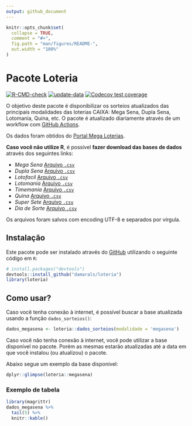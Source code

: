 ```yaml
---
output: github_document
---
```


<!-- README.md is generated from README.Rmd. Please edit that file -->

```r
knitr::opts_chunk$set(
  collapse = TRUE,
  comment = "#>",
  fig.path = "man/figures/README-",
  out.width = "100%"
)
```

# Pacote Loteria

<!-- badges: start -->
[![R-CMD-check](https://github.com/damarals/loteria/workflows/R-CMD-check/badge.svg)](https://github.com/damarals/loteria/actions) [![update-data](https://github.com/damarals/loteria/actions/workflows/update-data.yaml/badge.svg)](https://github.com/damarals/loteria/actions/workflows/update-data.yaml)
[![Codecov test coverage](https://codecov.io/gh/damarals/loteria/branch/master/graph/badge.svg)](https://app.codecov.io/gh/damarals/loteria?branch=master)
<!-- badges: end -->

O objetivo deste pacote é disponibilizar os sorteios atualizados das principais modalidades das loterias CAIXA: Mega Sena, Dupla Sena, Lotomania, Quina, etc. O pacote é atualizado diariamente através de um workflow com [GitHub Actions](https://github.com/damarals/loteria/actions).

Os dados foram obtidos do [Portal Mega Loterias](https://www.megaloterias.com.br).

__Caso você não utilize R__, é possível __fazer download das bases de dados__ através dos seguintes links:

  - *Mega Sena* [Arquivo `.csv`](https://github.com/damarals/loteria/raw/master/inst/extdata/megasena.csv) 
  - *Dupla Sena* [Arquivo `.csv`](https://github.com/damarals/loteria/raw/master/inst/extdata/duplasena.csv) 
  - *Lotofacil* [Arquivo `.csv`](https://github.com/damarals/loteria/raw/master/inst/extdata/lotofacil.csv) 
  - *Lotomania* [Arquivo `.csv`](https://github.com/damarals/loteria/raw/master/inst/extdata/lotomania.csv) 
  - *Timemania* [Arquivo `.csv`](https://github.com/damarals/loteria/raw/master/inst/extdata/timemania.csv) 
  - *Quina* [Arquivo `.csv`](https://github.com/damarals/loteria/raw/master/inst/extdata/quina.csv)
  - *Super Sete* [Arquivo `.csv`](https://github.com/damarals/loteria/raw/master/inst/extdata/supersete.csv) 
  - *Dia de Sorte* [Arquivo `.csv`](https://github.com/damarals/loteria/raw/master/inst/extdata/diadesorte.csv) 
  
  
Os arquivos foram salvos com encoding UTF-8 e separados por vírgula.  

## Instalação

Este pacote pode ser instalado através do  [GitHub](https://github.com/) utilizando o seguinte código em `R`:

``` r
# install.packages("devtools")
devtools::install_github("damarals/loteria")
library(loteria)
```
## Como usar?

Caso você tenha conexão à internet, é possível buscar a base atualizada usando a função `dados_sorteios()`:

```r
dados_megasena <- loteria::dados_sorteios(modalidade = 'megasena') 
```

Caso você não tenha conexão à internet, você pode utilizar a base
disponível no pacote. Porém as mesmas estarão atualizadas até a data em
que você instalou (ou atualizou) o pacote. 

Abaixo segue um exemplo da base disponível:

```r
dplyr::glimpse(loteria::megasena)
```

### Exemplo de tabela

```r
library(magrittr)
dados_megasena %>% 
  tail(5) %>%
  knitr::kable() 
```
